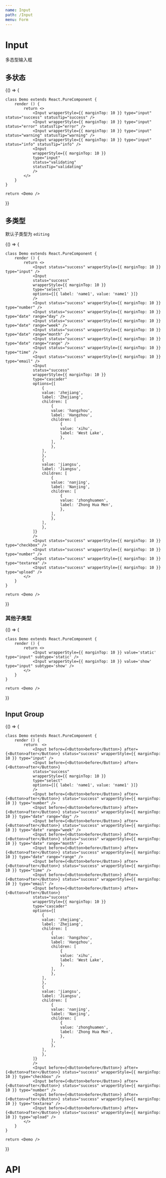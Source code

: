 ```yaml
---
name: Input
path: /Input
menu: Form
---
```



# Input

多态型输入框

## 多状态

<Playground>
  {() => {

    class Demo extends React.PureComponent {
        render () {
            return <>
                <Input wrapperStyle={{ marginTop: 10 }} type="input" status="success" statusTip="success" />
                <Input wrapperStyle={{ marginTop: 10 }} type="input" status="error" statusTip="error" />
                <Input wrapperStyle={{ marginTop: 10 }} type="input" status="warning" statusTip="warning" />
                <Input wrapperStyle={{ marginTop: 10 }} type="input" status="info" statusTip="info" />
                <Input
                wrapperStyle={{ marginTop: 10 }}
                type="input"
                status="validating"
                statusTip="validating"
                />
            </>
        }
    }

    return <Demo />

}}

</Playground>

## 多类型

默认子类型为 `editing`

<Playground>
  {() => {

    class Demo extends React.PureComponent {
        render () {
            return <>
                <Input status="success" wrapperStyle={{ marginTop: 10 }} type="input" />
                <Input
                status="success"
                wrapperStyle={{ marginTop: 10 }}
                type="select"
                options={[{ label: 'name1', value: 'name1' }]}
                />
                <Input status="success" wrapperStyle={{ marginTop: 10 }} type="number" />
                <Input status="success" wrapperStyle={{ marginTop: 10 }} type="date" range="day" />
                <Input status="success" wrapperStyle={{ marginTop: 10 }} type="date" range="week" />
                <Input status="success" wrapperStyle={{ marginTop: 10 }} type="date" range="month" />
                <Input status="success" wrapperStyle={{ marginTop: 10 }} type="date" range="range" />
                <Input status="success" wrapperStyle={{ marginTop: 10 }} type="time" />
                <Input status="success" wrapperStyle={{ marginTop: 10 }} type="email" />
                <Input
                status="success"
                wrapperStyle={{ marginTop: 10 }}
                type="cascader"
                options={[
                    {
                    value: 'zhejiang',
                    label: 'Zhejiang',
                    children: [
                        {
                        value: 'hangzhou',
                        label: 'Hangzhou',
                        children: [
                            {
                            value: 'xihu',
                            label: 'West Lake',
                            },
                        ],
                        },
                    ],
                    },
                    {
                    value: 'jiangsu',
                    label: 'Jiangsu',
                    children: [
                        {
                        value: 'nanjing',
                        label: 'Nanjing',
                        children: [
                            {
                            value: 'zhonghuamen',
                            label: 'Zhong Hua Men',
                            },
                        ],
                        },
                    ],
                    },
                ]}
                />
                <Input status="success" wrapperStyle={{ marginTop: 10 }} type="checkbox" />
                <Input status="success" wrapperStyle={{ marginTop: 10 }} type="number" />
                <Input status="success" wrapperStyle={{ marginTop: 10 }} type="textarea" />
                <Input status="success" wrapperStyle={{ marginTop: 10 }} type="upload" />
            </>
        }
    }

    return <Demo />

}}

</Playground>

### 其他子类型

<Playground>
  {() => {

    class Demo extends React.PureComponent {
        render () {
            return <>
                <Input wrapperStyle={{ marginTop: 10 }} value='static' type="input" subtype='static' />
                <Input wrapperStyle={{ marginTop: 10 }} value='show' type="input" subtype='show' />
            </>
        }
    }

    return <Demo />

}}

</Playground>

## Input Group

<Playground>
  {() => {

    class Demo extends React.PureComponent {
        render () {
            return  <>
                <Input before={<Button>before</Button>} after={<Button>after</Button>} status="success" wrapperStyle={{ marginTop: 10 }} type="input" />
                <Input before={<Button>before</Button>} after={<Button>after</Button>}
                status="success"
                wrapperStyle={{ marginTop: 10 }}
                type="select"
                options={[{ label: 'name1', value: 'name1' }]}
                />
                <Input before={<Button>before</Button>} after={<Button>after</Button>} status="success" wrapperStyle={{ marginTop: 10 }} type="number" />
                <Input before={<Button>before</Button>} after={<Button>after</Button>} status="success" wrapperStyle={{ marginTop: 10 }} type="date" range="day" />
                <Input before={<Button>before</Button>} after={<Button>after</Button>} status="success" wrapperStyle={{ marginTop: 10 }} type="date" range="week" />
                <Input before={<Button>before</Button>} after={<Button>after</Button>} status="success" wrapperStyle={{ marginTop: 10 }} type="date" range="month" />
                <Input before={<Button>before</Button>} after={<Button>after</Button>} status="success" wrapperStyle={{ marginTop: 10 }} type="date" range="range" />
                <Input before={<Button>before</Button>} after={<Button>after</Button>} status="success" wrapperStyle={{ marginTop: 10 }} type="time" />
                <Input before={<Button>before</Button>} after={<Button>after</Button>} status="success" wrapperStyle={{ marginTop: 10 }} type="email" />
                <Input before={<Button>before</Button>} after={<Button>after</Button>}
                status="success"
                wrapperStyle={{ marginTop: 10 }}
                type="cascader"
                options={[
                    {
                    value: 'zhejiang',
                    label: 'Zhejiang',
                    children: [
                        {
                        value: 'hangzhou',
                        label: 'Hangzhou',
                        children: [
                            {
                            value: 'xihu',
                            label: 'West Lake',
                            },
                        ],
                        },
                    ],
                    },
                    {
                    value: 'jiangsu',
                    label: 'Jiangsu',
                    children: [
                        {
                        value: 'nanjing',
                        label: 'Nanjing',
                        children: [
                            {
                            value: 'zhonghuamen',
                            label: 'Zhong Hua Men',
                            },
                        ],
                        },
                    ],
                    },
                ]}
                />
                <Input before={<Button>before</Button>} after={<Button>after</Button>} status="success" wrapperStyle={{ marginTop: 10 }} type="checkbox" />
                <Input before={<Button>before</Button>} after={<Button>after</Button>} status="success" wrapperStyle={{ marginTop: 10 }} type="number" />
                <Input before={<Button>before</Button>} after={<Button>after</Button>} status="success" wrapperStyle={{ marginTop: 10 }} type="textarea" />
                <Input before={<Button>before</Button>} after={<Button>after</Button>} status="success" wrapperStyle={{ marginTop: 10 }} type="upload" />
            </>
        }
    }

    return <Demo />

}}

</Playground>

# API

<PropsTable of={Input} />
